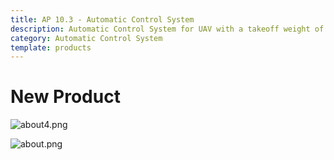 ```yaml
---
title: AP 10.3 - Automatic Control System
description: Automatic Control System for UAV with a takeoff weight of 100–4000 kg
category: Automatic Control System
template: products
---
```









# New Product



![about4.png](./images/1758282503093-572545752.png)

![about.png](./images/1758533611249-452222904.png)
